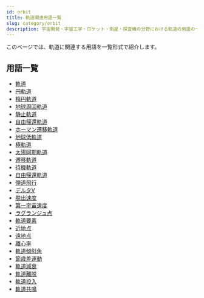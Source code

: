 ```yaml
---
id: orbit
title: 軌道関連用語一覧
slug: category/orbit
description: 宇宙開発・宇宙工学・ロケット・衛星・探査機の分野における軌道の用語の一覧です．意味・定義・概要・説明ページへと移ることができます．
---
```



<Head>
  <script type="application/ld+json">
    {`{
      "@context": "https://schema.org",
      "@type": "DefinedTerm",
      "name": "軌道関連用語一覧",
      "inDefinedTermSet": "https://www.space-portal.org",
      "termCode": "category/orbit",
      "description": "宇宙開発・宇宙工学・ロケット・衛星・探査機の分野における軌道の用語の一覧です．意味・定義・概要・説明ページへと移ることができます．",
      "url": "https://www.space-portal.org/docs/category/orbit"
    }`}
  </script>
</Head>

このページでは、軌道に関連する用語を一覧形式で紹介します。

## 用語一覧
- [軌道](orbit/orbit)
- [円軌道](orbit/type/circular-orbit)
- [楕円軌道](orbit/type/elliptical-orbit)
- [地球周回軌道](orbit/type/geocentric-orbit)
- [静止軌道](orbit/type/geostationary-orbit)
- [自由帰還軌道](orbit/type/free-return-trajectory)
- [ホーマン遷移軌道](orbit/type/hohmann-transfer-orbit)
- [地球低軌道](orbit/type/low-earth-orbit)
- [極軌道](orbit/type/polar-orbit)
- [太陽同期軌道](orbit/type/sun-synchronous-orbit)
- [遷移軌道](orbit/type/transfer-orbit)
- [待機軌道](orbit/type/parking-orbit)
- [自由帰還軌道](orbit/type/free-return-trajectory) 
- [弾道飛行](orbit/type/suborbital-flight)
- [デルタV](orbit/mechanics/delta-v-budget)
- [脱出速度](orbit/mechanics/escape-velocity)
- [第一宇宙速度](orbit/mechanics/first-cosmic-velocity) 
- [ラグランジュ点](orbit/mechanics/lagrange-point)
- [軌道要素](orbit/mechanics/orbital-elements)
- [近地点](orbit/mechanics/perigee)
- [遠地点](orbit/mechanics/apogee)
- [離心率](orbit/mechanics/eccentricity)
- [軌道傾斜角](orbit/mechanics/inclination)
- [節歳差運動](orbit/operation/nodal-precession)
- [軌道減衰](orbit/operation/orbital-decay)
- [軌道離脱](orbit/operation/orbit-escape)
- [軌道投入](orbit/operation/orbital-insertion)
- [軌道共鳴](orbit/operation/orbital-resonance)